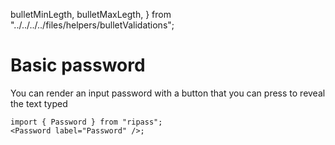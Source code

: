   bulletMinLegth,
  bulletMaxLegth,
} from "../../../../files/helpers/bulletValidations";

<Meta title="Password/Basic Password" />

# Basic password

You can render an input password with a button that you can press to reveal the text typed

<Password label="Password" />

```tsx
import { Password } from "ripass";
<Password label="Password" />;
```
